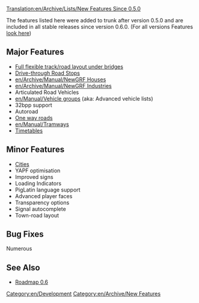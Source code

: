 [[Translation:en/Archive/Lists/New Features Since 0.5.0]]


The features listed here were added to trunk after version 0.5.0 and are included in all stable releases since version 0.6.0.  (For all versions Features [[:Category:en/Archive/New Features|look here]])

==Major Features==
* [[en/Archive/Manual/New Bridges|Full flexible track/road layout under bridges]]
* [[en/Manual/Drive-through Road Stops|Drive-through Road Stops]]
* [[en/Archive/Manual/NewGRF Houses]]
* [[en/Archive/Manual/NewGRF Industries]]
* Articulated Road Vehicles
* [[en/Manual/Vehicle groups]] (aka: Advanced vehicle lists)
* 32bpp support
* Autoroad
* [[en/Manual/Roadway construction#building-one-way-roads|One way roads]]
* [[en/Manual/Tramways]]
* [[en/Manual/Timetable|Timetables]]

==Minor Features==
* [[en/Manual/Towns|Cities]]
* YAPF optimisation
* Improved signs
* Loading Indicators
* PigLatin language support
* Advanced player faces
* Transparency options
* Signal autocomplete
* Town-road layout


==Bug Fixes==
Numerous

==See Also==
*[[en/Archive/Lists/Roadmap 0.6|Roadmap 0.6]]

[[Category:en/Development]][[Category:en/Archive/New Features]]